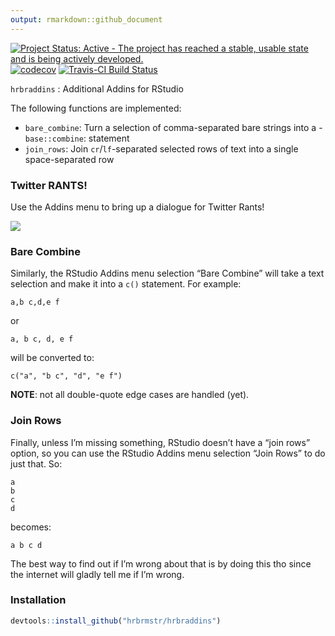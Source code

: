 ```yaml
---
output: rmarkdown::github_document
---
```

[![Project Status: Active - The project has reached a stable, usable state and is being actively developed.](http://www.repostatus.org/badges/0.1.0/active.svg)](http://www.repostatus.org/#active) 
[![codecov](https://codecov.io/gh/hrbrmstr/hrbraddins/branch/master/graph/badge.svg)](https://codecov.io/gh/hrbrmstr/hrbraddins)
[![Travis-CI Build Status](https://travis-ci.org/hrbrmstr/hrbraddins.svg?branch=master)](https://travis-ci.org/hrbrmstr/hrbraddins)

`hrbraddins` : Additional Addins for RStudio

The following functions are implemented:

- `bare_combine`:	Turn a selection of comma-separated bare strings into a - `base::combine`: statement
- `join_rows`:	Join `cr`/`lf`-separated selected rows of text into a single space-separated row

### Twitter RANTS!

Use the Addins menu to bring up a dialogue for Twitter Rants!

![](rant.jpg)

### Bare Combine

Similarly, the RStudio Addins menu selection "Bare Combine" will take a text selection and make it into a `c()` statement. For example:

    a,b c,d,e f

or

    a, b c, d, e f

will be converted to:

    c("a", "b c", "d", "e f")
    
**NOTE**: not all double-quote edge cases are handled (yet).

### Join Rows

Finally, unless I'm missing something, RStudio doesn't have a "join rows" option, so you can use the RStudio Addins menu selection "Join Rows" to do just that. So:

    a
    b
    c
    d

becomes:

    a b c d

The best way to find out if I'm wrong about that is by doing this tho since the internet will gladly tell me if I'm wrong.

### Installation

```r
devtools::install_github("hrbrmstr/hrbraddins")
```

